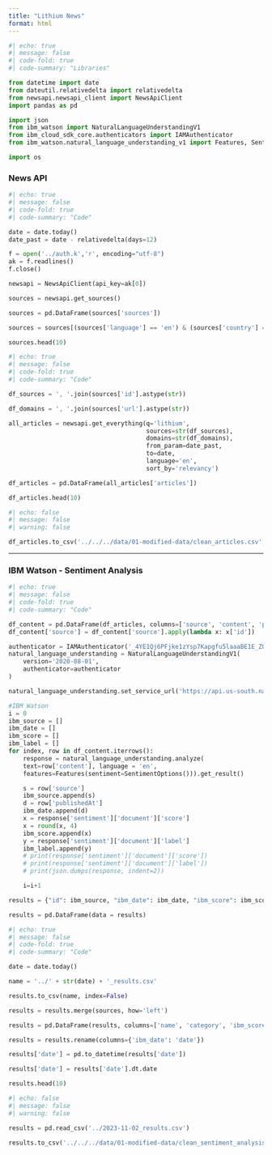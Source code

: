 ```yaml
---
title: "Lithium News"
format: html
---
```


```python
#| echo: true
#| message: false
#| code-fold: true
#| code-summary: "Libraries"

from datetime import date
from dateutil.relativedelta import relativedelta
from newsapi.newsapi_client import NewsApiClient
import pandas as pd

import json
from ibm_watson import NaturalLanguageUnderstandingV1
from ibm_cloud_sdk_core.authenticators import IAMAuthenticator
from ibm_watson.natural_language_understanding_v1 import Features, SentimentOptions

import os
```

### News API

```python
#| echo: true
#| message: false
#| code-fold: true
#| code-summary: "Code"

date = date.today()
date_past = date - relativedelta(days=12)

f = open('../auth.k','r', encoding="utf-8")
ak = f.readlines()
f.close()

newsapi = NewsApiClient(api_key=ak[0])

sources = newsapi.get_sources()

sources = pd.DataFrame(sources['sources'])

sources = sources[(sources['language'] == 'en') & (sources['country'] == 'us') & ~sources['category'].isin(['sports', 'entertainment', 'health'])]

sources.head(10)
```

```python
#| echo: true
#| message: false
#| code-fold: true
#| code-summary: "Code"

df_sources = ', '.join(sources['id'].astype(str))

df_domains = ', '.join(sources['url'].astype(str))

all_articles = newsapi.get_everything(q='lithium',
                                      sources=str(df_sources),
                                      domains=str(df_domains),
                                      from_param=date_past,
                                      to=date,
                                      language='en',
                                      sort_by='relevancy')

df_articles = pd.DataFrame(all_articles['articles'])

df_articles.head(10)
```

```python
#| echo: false
#| message: false
#| warning: false

df_articles.to_csv('../../../data/01-modified-data/clean_articles.csv', index=False)
```

***

### IBM Watson - Sentiment Analysis
```python
#| echo: true
#| message: false
#| code-fold: true
#| code-summary: "Code"

df_content = pd.DataFrame(df_articles, columns=['source', 'content', 'publishedAt'])
df_content['source'] = df_content['source'].apply(lambda x: x['id'])

authenticator = IAMAuthenticator('_4YE1Qj6PFjke1zYsp7Kapgfu5laaaBE1E_ZUw1IiUPa')
natural_language_understanding = NaturalLanguageUnderstandingV1(
    version='2020-08-01',
    authenticator=authenticator
)

natural_language_understanding.set_service_url('https://api.us-south.natural-language-understanding.watson.cloud.ibm.com/instances/8b0909d1-3768-4c54-b80d-b9817610e36d')

#IBM Watson
i = 0
ibm_source = []
ibm_date = []
ibm_score = []
ibm_label = []
for index, row in df_content.iterrows():
    response = natural_language_understanding.analyze(
    text=row['content'], language = 'en',
    features=Features(sentiment=SentimentOptions())).get_result()

    s = row['source']
    ibm_source.append(s)
    d = row['publishedAt']
    ibm_date.append(d)
    x = response['sentiment']['document']['score']
    x = round(x, 4)
    ibm_score.append(x)
    y = response['sentiment']['document']['label']
    ibm_label.append(y)
    # print(response['sentiment']['document']['score'])
    # print(response['sentiment']['document']['label'])
    # print(json.dumps(response, indent=2))

    i=i+1   

results = {"id": ibm_source, "ibm_date": ibm_date, "ibm_score": ibm_score, "ibm_label": ibm_label}

results = pd.DataFrame(data = results)
```

```python
#| echo: true
#| message: false
#| code-fold: true
#| code-summary: "Code"

date = date.today()

name = '../' + str(date) + '_results.csv'

results.to_csv(name, index=False)

results = results.merge(sources, how='left')

results = pd.DataFrame(results, columns=['name', 'category', 'ibm_score', 'ibm_label', 'ibm_date'])

results = results.rename(columns={'ibm_date': 'date'})

results['date'] = pd.to_datetime(results['date'])

results['date'] = results['date'].dt.date

results.head(10)
```

```python
#| echo: false
#| message: false
#| warning: false

results = pd.read_csv('../2023-11-02_results.csv')

results.to_csv('../../../data/01-modified-data/clean_sentiment_analysis.csv', index=False)
```